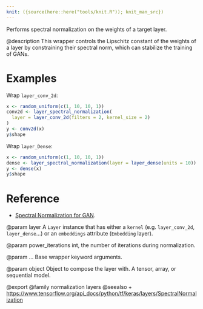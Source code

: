 ```yaml
---
knit: ({source(here::here("tools/knit.R")); knit_man_src})
---
```

Performs spectral normalization on the weights of a target layer.

@description
This wrapper controls the Lipschitz constant of the weights of a layer by
constraining their spectral norm, which can stabilize the training of GANs.

# Examples
Wrap `layer_conv_2d`:
```r
x <- random_uniform(c(1, 10, 10, 1))
conv2d <- layer_spectral_normalization(
  layer = layer_conv_2d(filters = 2, kernel_size = 2)
)
y <- conv2d(x)
y$shape
```

Wrap `layer_Dense`:
```r
x <- random_uniform(c(1, 10, 10, 1))
dense <- layer_spectral_normalization(layer = layer_dense(units = 10))
y <- dense(x)
y$shape
```

# Reference
- [Spectral Normalization for GAN](https://arxiv.org/abs/1802.05957).

@param layer
A `Layer` instance that
has either a `kernel` (e.g. `layer_conv_2d`, `layer_dense`...)
or an `embeddings` attribute (`Embedding` layer).

@param power_iterations
int, the number of iterations during normalization.

@param ...
Base wrapper keyword arguments.

@param object
Object to compose the layer with. A tensor, array, or sequential model.

@export
@family normalization layers
@seealso
+ <https://www.tensorflow.org/api_docs/python/tf/keras/layers/SpectralNormalization>

